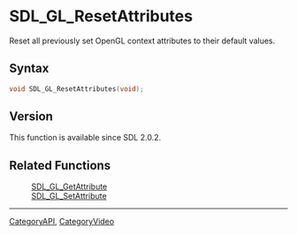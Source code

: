 = SDL_GL_ResetAttributes =

Reset all previously set OpenGL context attributes to their default values.

== Syntax ==

<syntaxhighlight lang='c'>
void SDL_GL_ResetAttributes(void);
</syntaxhighlight>

== Version ==

This function is available since SDL 2.0.2.

== Related Functions ==

:[[SDL_GL_GetAttribute]]
:[[SDL_GL_SetAttribute]]

----
[[CategoryAPI]], [[CategoryVideo]]
<!-- #See the Style Guide for instructions on editing the footer. -->



